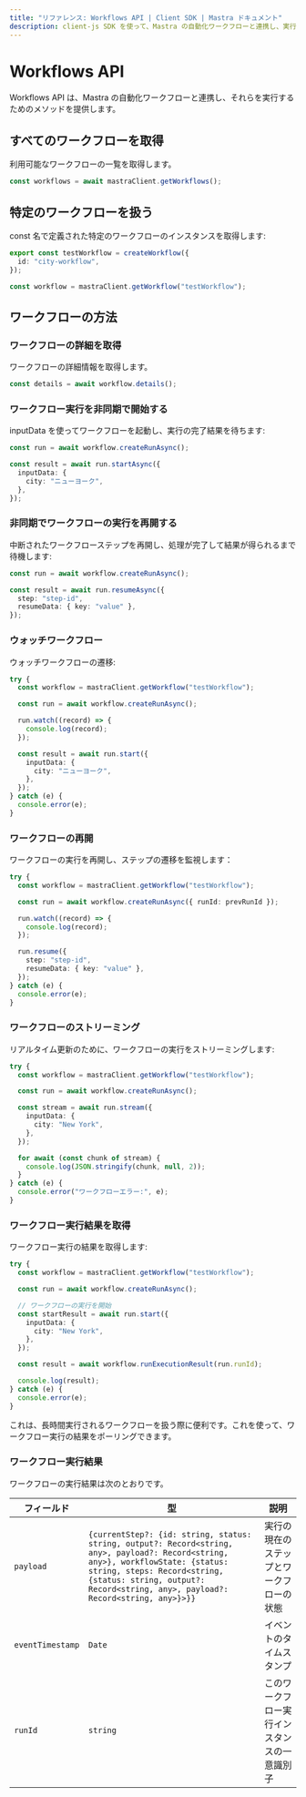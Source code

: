 ```yaml
---
title: "リファレンス: Workflows API | Client SDK | Mastra ドキュメント"
description: client-js SDK を使って、Mastra の自動化ワークフローと連携し、実行する方法を学びます。
---
```


# Workflows API

Workflows API は、Mastra の自動化ワークフローと連携し、それらを実行するためのメソッドを提供します。

## すべてのワークフローを取得

利用可能なワークフローの一覧を取得します。

```typescript
const workflows = await mastraClient.getWorkflows();
```


## 特定のワークフローを扱う

const 名で定義された特定のワークフローのインスタンスを取得します:

```typescript title="src/mastra/workflows/test-workflow.ts"
export const testWorkflow = createWorkflow({
  id: "city-workflow",
});
```

```typescript
const workflow = mastraClient.getWorkflow("testWorkflow");
```


## ワークフローの方法

### ワークフローの詳細を取得

ワークフローの詳細情報を取得します。

```typescript
const details = await workflow.details();
```


### ワークフロー実行を非同期で開始する

inputData を使ってワークフローを起動し、実行の完了結果を待ちます:

```typescript
const run = await workflow.createRunAsync();

const result = await run.startAsync({
  inputData: {
    city: "ニューヨーク",
  },
});
```


### 非同期でワークフローの実行を再開する

中断されたワークフローステップを再開し、処理が完了して結果が得られるまで待機します:

```typescript
const run = await workflow.createRunAsync();

const result = await run.resumeAsync({
  step: "step-id",
  resumeData: { key: "value" },
});
```


### ウォッチワークフロー

ウォッチワークフローの遷移:

```typescript
try {
  const workflow = mastraClient.getWorkflow("testWorkflow");

  const run = await workflow.createRunAsync();

  run.watch((record) => {
    console.log(record);
  });

  const result = await run.start({
    inputData: {
      city: "ニューヨーク",
    },
  });
} catch (e) {
  console.error(e);
}
```


### ワークフローの再開

ワークフローの実行を再開し、ステップの遷移を監視します：

```typescript
try {
  const workflow = mastraClient.getWorkflow("testWorkflow");

  const run = await workflow.createRunAsync({ runId: prevRunId });

  run.watch((record) => {
    console.log(record);
  });

  run.resume({
    step: "step-id",
    resumeData: { key: "value" },
  });
} catch (e) {
  console.error(e);
}
```


### ワークフローのストリーミング

リアルタイム更新のために、ワークフローの実行をストリーミングします:

```typescript
try {
  const workflow = mastraClient.getWorkflow("testWorkflow");

  const run = await workflow.createRunAsync();

  const stream = await run.stream({
    inputData: {
      city: "New York",
    },
  });

  for await (const chunk of stream) {
    console.log(JSON.stringify(chunk, null, 2));
  }
} catch (e) {
  console.error("ワークフローエラー:", e);
}
```


### ワークフロー実行結果を取得

ワークフロー実行の結果を取得します:

```typescript
try {
  const workflow = mastraClient.getWorkflow("testWorkflow");

  const run = await workflow.createRunAsync();

  // ワークフローの実行を開始
  const startResult = await run.start({
    inputData: {
      city: "New York",
    },
  });

  const result = await workflow.runExecutionResult(run.runId);

  console.log(result);
} catch (e) {
  console.error(e);
}
```

これは、長時間実行されるワークフローを扱う際に便利です。これを使って、ワークフロー実行の結果をポーリングできます。


### ワークフロー実行結果

ワークフローの実行結果は次のとおりです。

| フィールド       | 型                                                                                                                                                                                                                                                  | 説明                                         |
| ---------------- | --------------------------------------------------------------------------------------------------------------------------------------------------------------------------------------------------------------------------------------------------- | -------------------------------------------- |
| `payload`        | `{currentStep?: {id: string, status: string, output?: Record<string, any>, payload?: Record<string, any>}, workflowState: {status: string, steps: Record<string, {status: string, output?: Record<string, any>, payload?: Record<string, any>}>}}` | 実行の現在のステップとワークフローの状態     |
| `eventTimestamp` | `Date`                                                                                                                                                                                                                                              | イベントのタイムスタンプ                     |
| `runId`          | `string`                                                                                                                                                                                                                                            | このワークフロー実行インスタンスの一意識別子 |
